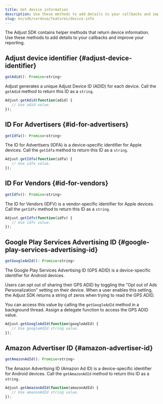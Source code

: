```yaml
---
title: Get device information
description: Use these methods to add details to your callbacks and improve your reporting.
slug: en/sdk/cordova/features/device-info
---
```


The Adjust SDK contains helper methods that return device information. Use these methods to add details to your callbacks and improve your reporting.

## Adjust device identifier {#adjust-device-identifier}

<CodeBlock title="Method signature">

```js
getAdid(): Promise<string>
```

</CodeBlock>

Adjust generates a unique Adjust Device ID (ADID) for each device. Call the `getAdid` method to return this ID as a `string`.

```js
Adjust.getAdid(function(adid) {
   // Use adid value.
});
```

## ID For Advertisers {#id-for-advertisers}

<CodeBlock title="Method signature">

```js
getIdfa(): Promise<string>
```

</CodeBlock>

The ID for Advertisers (IDFA) is a device-specific identifier for Apple devices. Call the `getIdfa` method to return this ID as a `string`.

```js
Adjust.getIdfa(function(idfa) {
   // Use idfa value.
});
```

## ID For Vendors {#id-for-vendors}

<CodeBlock title="Method signature">

```js
getIdfv(): Promise<string>
```

</CodeBlock>

The ID for Vendors (IDFV) is a vendor-specific identifier for Apple devices. Call the `getIdfv` method to return this ID as a `string`.

```js
Adjust.getIdfv(function(idfv) {
   // Use idfv value.
});
```

## Google Play Services Advertising ID {#google-play-services-advertising-id}

<CodeBlock title="Method signature">

```js
getGoogleAdId(): Promise<string>
```

</CodeBlock>

The Google Play Services Advertising ID (GPS ADID) is a device-specific identifier for Android devices.

Users can opt out of sharing their GPS ADID by toggling the "Opt out of Ads Personalization" setting on their device. When a user enables this setting, the Adjust SDK returns a string of zeros when trying to read the GPS ADID.

You can access this value by calling the `getGoogleAdId` method in a background thread. Assign a delegate function to access the GPS ADID value.

```js
Adjust.getGoogleAdId(function(googleAdId) {
   // Use googleAdId string value.
});
```

## Amazon Advertiser ID {#amazon-advertiser-id}

<CodeBlock title="Method signature">

```js
getAmazonAdId(): Promise<string>
```

</CodeBlock>

The Amazon Advertising ID (Amazon Ad ID) is a device-specific identifier for Android devices. Call the `getAmazonAdId` method to return this ID as a `string`.

```js
Adjust.getAmazonAdId(function(amazonAdId) {
   // Use amazonAdId string value.
});
```
